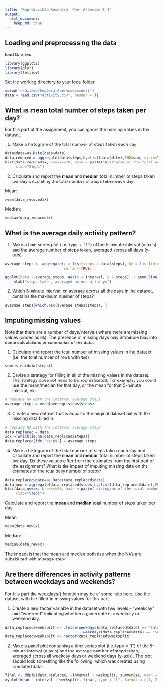 ```yaml
---
title: "Reproducible Research: Peer Assessment 1"
output: 
  html_document:
    keep_md: true
---
```


## Loading and preprocessing the data

load libraries

```r
library(ggplot2)
library(plyr)
library(lattice)
```

Set the working directory to your local folder.

```r
setwd("~/GitHub/RepData_PeerAssessment1")
data = read.csv("activity.csv", header = T)
```

## What is mean total number of steps taken per day?

For this part of the assignment, you can ignore the missing values in
the dataset.

1) Make a histogram of the total number of steps taken each day

```r
data$date=as.Date(data$date)
data_reduced = aggregate(data$steps,by=list(data$date),FUN=sum, na.rm=TRUE)
hist(data_reduced$x, breaks=20, main = paste("Histogram of the total number of steps taken each day"), 
     xlab="Steps")
```

2) Calculate and report the **mean** and **median** total number of steps taken per day
calculating the total number of steps taken each day

Mean:
```r
mean(data_reduced$x)
```

Median:
```r
median(data_reduced$x)
```

## What is the average daily activity pattern?

1. Make a time series plot (i.e. `type = "l"`) of the 5-minute interval (x-axis) and the average number of steps taken, averaged across all days (y-axis)

```r
average_steps <- aggregate(x = list(steps = data$steps), by = list(interval = data$interval), FUN = mean, 
                           na.rm = TRUE)

ggplot(data = average_steps, aes(x = interval, y = steps)) + geom_line() + xlab("5-minute interval") + 
    ylab("steps taken, averaged across all days")

```

2. Which 5-minute interval, on average across all the days in the dataset, contains the maximum number of steps?

```r
average_steps[which.max(average_steps$steps), ]
```


## Imputing missing values

Note that there are a number of days/intervals where there are missing
values (coded as `NA`). The presence of missing days may introduce
bias into some calculations or summaries of the data.

1. Calculate and report the total number of missing values in the dataset (i.e. the total number of rows with `NA`s)

```r
sum(is.na(data$steps))
```

2. Devise a strategy for filling in all of the missing values in the dataset. The strategy does not need to be sophisticated. For example, you could use the mean/median for that day, or the mean for that 5-minute interval, etc.

```r
# replace NA with the interval average steps
average_steps = mean(average_steps$steps)
```

3. Create a new dataset that is equal to the original dataset but with the missing data filled in.

```r
# replace NA with the interval average steps
data_replaced = data
idx = which(is.na(data_replaced$steps))
data_replaced[idx,"steps"] = average_steps
```

4. Make a histogram of the total number of steps taken each day and Calculate and report the **mean** and **median** total number of steps taken per day. Do these values differ from the estimates from the first part of the assignment? What is the impact of imputing missing data on the estimates of the total daily number of steps?

```r
data_replaced$date=as.Date(data_replaced$date)
data_new = aggregate(data_replaced$steps,by=list(data_replaced$date),FUN=sum)
hist(data_new$x, breaks=20, main = paste("Histogram of the total number of steps taken each day"),
     xlab="Steps")
```

Calculate and report the **mean** and **median** total number of steps taken per day

Mean:
```r
mean(data_new$x)
```

Median:
```r
median(data_new$x)
```

The impact is that the mean and median both rise when the NA's are subsitiuted with average steps 


## Are there differences in activity patterns between weekdays and weekends?

For this part the weekdays() function may be of some help here. Use the dataset with the filled-in missing values for this part.

1. Create a new factor variable in the dataset with two levels -- "weekday" and "weekend" indicating whether a given date is a weekday or weekend day.

```r
data_replaced$weeksplit <- ifelse(weekdays(data_replaced$date) == "Saturday" | 
                                    weekdays(data_replaced$date) == "Sunday", "Weekend", "Weekday")
data_replaced$weeksplit <- factor(data_replaced$weeksplit)
```

2. Make a panel plot containing a time series plot (i.e. type = "l") of the 5-minute interval (x-axis) and the average number of steps taken, averaged across all weekday days or weekend days (y-axis). The plot should look something like the following, which was created using simulated data:

```r
final <- ddply(data_replaced, ~interval + weeksplit, summarise, mean = mean(steps))
xyplot(mean ~ interval | weeksplit, final, type = "l", layout = c(1, 2), xlab = "Interval", ylab = "Steps")
```
